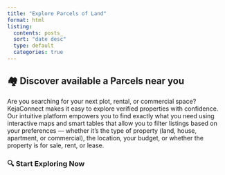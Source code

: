 ```yaml
---
title: "Explore Parcels of Land"
format: html
listing:
  contents: posts_
  sort: "date desc"
  type: default
  categories: true
---
```


## 🏘️ Discover available a Parcels near you

Are you searching for your next plot, rental, or commercial space? KejaConnect makes it easy to explore verified properties with confidence. Our intuitive platform empowers you to find exactly what you need using interactive maps and smart tables that allow you to filter listings based on your preferences — whether it's the type of property (land, house, apartment, or commercial), the location, your budget, or whether the property is for sale, rent, or lease.

### 🔍 Start Exploring Now